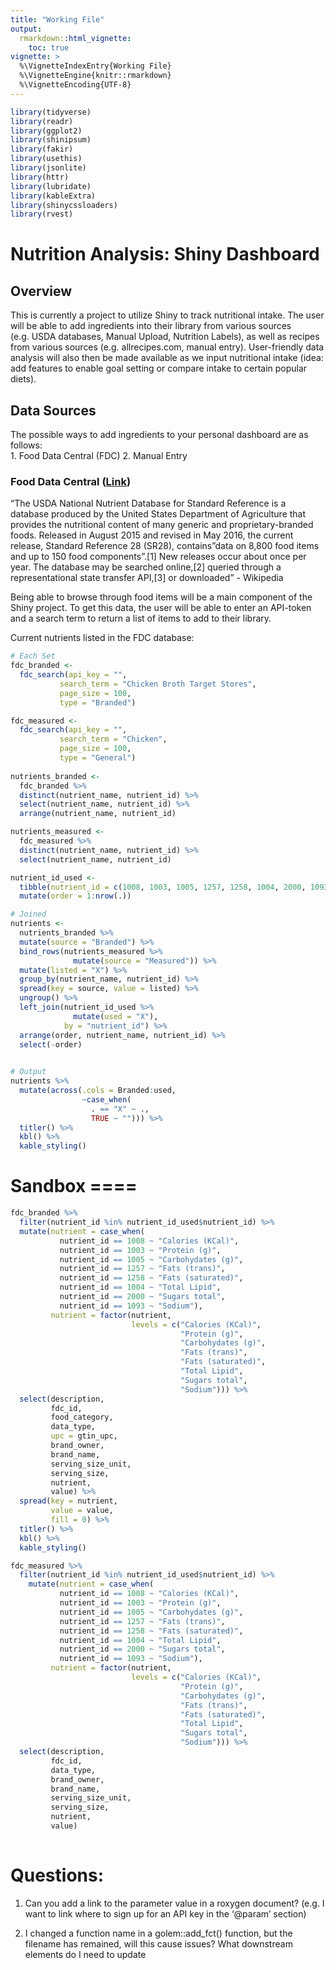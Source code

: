 ```yaml
---
title: "Working File"
output:
  rmarkdown::html_vignette:
    toc: true
vignette: >
  %\VignetteIndexEntry{Working File}
  %\VignetteEngine{knitr::rmarkdown}
  %\VignetteEncoding{UTF-8}
---
```


```r
library(tidyverse)
library(readr)
library(ggplot2)
library(shinipsum)
library(fakir)
library(usethis)
library(jsonlite)
library(httr)
library(lubridate)
library(kableExtra)
library(shinycssloaders)
library(rvest)
```

# Nutrition Analysis: Shiny Dashboard
## Overview
This is currently a project to utilize Shiny to track nutritional intake.  The user will be able to add ingredients into their library from various sources (e.g. USDA databases, Manual Upload, Nutrition Labels), as well as recipes from various sources (e.g. allrecipes.com, manual entry).  User-friendly data analysis will also then be made available as we input nutritional intake (idea: add features to enable goal setting or compare intake to certain popular diets).


## Data Sources
The possible ways to add ingredients to your personal dashboard are as follows:  
   1. Food Data Central (FDC)
   2. Manual Entry

### Food Data Central ([Link](https://fdc.nal.usda.gov/api-guide.html))
"The USDA National Nutrient Database for Standard Reference is a database produced by the United States Department of Agriculture that provides the nutritional content of many generic and proprietary-branded foods. Released in August 2015 and revised in May 2016, the current release, Standard Reference 28 (SR28), contains "data on 8,800 food items and up to 150 food components".[1] New releases occur about once per year. The database may be searched online,[2] queried through a representational state transfer API,[3] or downloaded"  - Wikipedia

Being able to browse through food items will be a main component of the Shiny project.  To get this data, the user will be able to enter an API-token and a search term to return a list of items to add to their library.  

Current nutrients listed in the FDC database:  
```r
# Each Set
fdc_branded <- 
  fdc_search(api_key = "",
           search_term = "Chicken Broth Target Stores",
           page_size = 100,
           type = "Branded")

fdc_measured <- 
  fdc_search(api_key = "",
           search_term = "Chicken",
           page_size = 100,
           type = "General")
  
nutrients_branded <- 
  fdc_branded %>% 
  distinct(nutrient_name, nutrient_id) %>% 
  select(nutrient_name, nutrient_id) %>% 
  arrange(nutrient_name, nutrient_id)

nutrients_measured <- 
  fdc_measured %>% 
  distinct(nutrient_name, nutrient_id) %>% 
  select(nutrient_name, nutrient_id)

nutrient_id_used <- 
  tibble(nutrient_id = c(1008, 1003, 1005, 1257, 1258, 1004, 2000, 1093)) %>% 
  mutate(order = 1:nrow(.))

# Joined
nutrients <- 
  nutrients_branded %>% 
  mutate(source = "Branded") %>% 
  bind_rows(nutrients_measured %>% 
              mutate(source = "Measured")) %>% 
  mutate(listed = "X") %>% 
  group_by(nutrient_name, nutrient_id) %>% 
  spread(key = source, value = listed) %>% 
  ungroup() %>% 
  left_join(nutrient_id_used %>% 
              mutate(used = "X"),
            by = "nutrient_id") %>% 
  arrange(order, nutrient_name, nutrient_id) %>% 
  select(-order)
  

# Output
nutrients %>% 
  mutate(across(.cols = Branded:used,
                ~case_when(
                  . == "X" ~ .,
                  TRUE ~ ""))) %>% 
  titler() %>% 
  kbl() %>% 
  kable_styling()
```



# Sandbox ====
```r
fdc_branded %>% 
  filter(nutrient_id %in% nutrient_id_used$nutrient_id) %>% 
  mutate(nutrient = case_when(
           nutrient_id == 1008 ~ "Calories (KCal)",
           nutrient_id == 1003 ~ "Protein (g)",
           nutrient_id == 1005 ~ "Carbohydates (g)",
           nutrient_id == 1257 ~ "Fats (trans)",
           nutrient_id == 1258 ~ "Fats (saturated)",
           nutrient_id == 1004 ~ "Total Lipid",
           nutrient_id == 2000 ~ "Sugars total",
           nutrient_id == 1093 ~ "Sodium"),
         nutrient = factor(nutrient, 
                           levels = c("Calories (KCal)", 
                                      "Protein (g)", 
                                      "Carbohydates (g)",
                                      "Fats (trans)", 
                                      "Fats (saturated)",
                                      "Total Lipid",
                                      "Sugars total",
                                      "Sodium"))) %>%  
  select(description,
         fdc_id,
         food_category,
         data_type,
         upc = gtin_upc,
         brand_owner,
         brand_name,
         serving_size_unit,
         serving_size,
         nutrient,
         value) %>% 
  spread(key = nutrient, 
         value = value, 
         fill = 0) %>% 
  titler() %>% 
  kbl() %>% 
  kable_styling()

fdc_measured %>% 
  filter(nutrient_id %in% nutrient_id_used$nutrient_id) %>% 
    mutate(nutrient = case_when(
           nutrient_id == 1008 ~ "Calories (KCal)",
           nutrient_id == 1003 ~ "Protein (g)",
           nutrient_id == 1005 ~ "Carbohydates (g)",
           nutrient_id == 1257 ~ "Fats (trans)",
           nutrient_id == 1258 ~ "Fats (saturated)",
           nutrient_id == 1004 ~ "Total Lipid",
           nutrient_id == 2000 ~ "Sugars total",
           nutrient_id == 1093 ~ "Sodium"),
         nutrient = factor(nutrient, 
                           levels = c("Calories (KCal)", 
                                      "Protein (g)", 
                                      "Carbohydates (g)",
                                      "Fats (trans)", 
                                      "Fats (saturated)",
                                      "Total Lipid",
                                      "Sugars total",
                                      "Sodium"))) %>% 
  select(description,
         fdc_id,
         data_type,
         brand_owner,
         brand_name,
         serving_size_unit,
         serving_size,
         nutrient,
         value)
  

```



# Questions:
1. Can you add a link to the parameter value in a roxygen document? (e.g. I want to link where to sign up for an API key in the '@param' section)

2. I changed a function name in a golem::add_fct() function, but the filename has remained, will this cause issues? What downstream elements do I need to update



